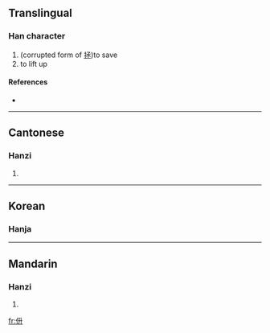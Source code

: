 ==Translingual==

===Han character===
{{Han char|rn=9|rad=人|as=04|sn=6|four=|canj=人竹廿 (OHT)}}

# (corrupted form of [[拯]])to save
# to lift up

====References====
* {{Han ref|kx=0096.110|hdz=10123.010|uh=343C|ud=13372}}

----

==Cantonese==

===Hanzi===
{{yue-hanzi|jyut=|y=ching2}}

# {{defn|Cantonese}}
----

==Korean==

===Hanja===
{{ko-hanja|hangeul=승|rv=seung|mr=sŭng|y=sung}}

----

==Mandarin==

===Hanzi===
{{cmn-hanzi|pin=[[chèng]] ([[cheng4]]), [[zhěng]] ([[zheng3]])|wg=ch'eng<sup>4</sup>, cheng<sup>3</sup>}}

# {{defn|Mandarin}}

[[fr:㐼]]